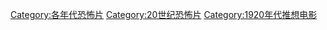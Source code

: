 [[Category:各年代恐怖片|Category:各年代恐怖片]]
[[Category:20世纪恐怖片|Category:20世纪恐怖片]]
[[Category:1920年代推想电影|Category:1920年代推想电影]]
